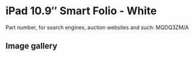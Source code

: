 
# iPad 10.9″ Smart Folio - White

Part number, for search engines, auction websites and such: MQDQ3ZM/A

## Image gallery

<div style={{ width: "768px" }}>
  <GalleryComponent
    images={[
      {
        original: "/everysource/MQDQ3.webp",
        thumbnail: "/everypreview/MQDQ3.webp",
      },
      {
        original: "/everysource/MQDQ3_AV1.webp",
        thumbnail: "/everypreview/MQDQ3_AV1.webp",
      },
      {
        original: "/everysource/MQDQ3_AV2.webp",
        thumbnail: "/everypreview/MQDQ3_AV2.webp",
      },
      {
        original: "/everysource/MQDQ3_AV3.webp",
        thumbnail: "/everypreview/MQDQ3_AV3.webp",
      },
      {
        original: "/everysource/MQDQ3_AV4.webp",
        thumbnail: "/everypreview/MQDQ3_AV4.webp",
      }
    ]}
  />
</div>